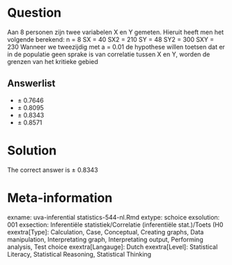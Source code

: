 Question
========

Aan 8 personen zijn twee variabelen X en Y gemeten. Hieruit heeft men het volgende berekend:
n = 8
SX = 40
SX2 = 210
SY = 48
SY2 = 300
SXY = 230
Wanneer we tweezijdig met a = 0.01 de hypothese willen toetsen dat er in de populatie geen sprake is van correlatie tussen X en Y, worden de grenzen van het kritieke gebied 

Answerlist
----------
* &#177; 0.7646
* &#177; 0.8095
* &#177; 0.8343
* &#177; 0.8571

Solution
========

The correct answer is  &#177; 0.8343 

Meta-information
================
exname: uva-inferential statistics-544-nl.Rmd 
extype: schoice 
exsolution: 001 
exsection: Inferentiële statistiek/Correlatie (inferentiële stat.)/Toets (H0
exextra[Type]: Calculation, Case, Conceptual, Creating graphs, Data manipulation, Interpretating graph, Interpretating output, Performing analysis, Test choice 
exextra[Langauge]: Dutch 
exextra[Level]: Statistical Literacy, Statistical Reasoning, Statistical Thinking 
